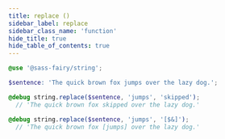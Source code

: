 ```yaml
---
title: replace ()
sidebar_label: replace
sidebar_class_name: 'function'
hide_title: true
hide_table_of_contents: true
---
```


<DocPage fieldName="replace" fieldType="function" spec={Spec} />

```scss
@use '@sass-fairy/string';

$sentence: 'The quick brown fox jumps over the lazy dog.';

@debug string.replace($sentence, 'jumps', 'skipped');
  // 'The quick brown fox skipped over the lazy dog.'

@debug string.replace($sentence, 'jumps', '[$&]');
  // 'The quick brown fox [jumps] over the lazy dog.'
```
